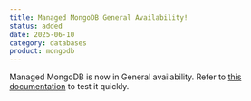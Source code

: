 ```yaml
---
title: Managed MongoDB General Availability!
status: added
date: 2025-06-10
category: databases
product: mongodb
---
```


Managed MongoDB is now in General availability. Refer to [this documentation](https://www.scaleway.com/en/docs/managed-mongodb-databases/quickstart/) to test it quickly.


